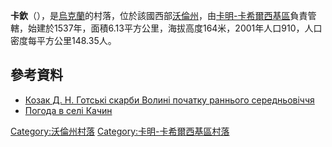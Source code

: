 {{coord|51|29|32|N|24|48|8|E|scale:30000|display=title}}

'''卡欽'''（{{lang-uk|Качин}}），是[[烏克蘭|烏克蘭]]的村落，位於該國西部[[沃倫州|沃倫州]]，由[[卡明-卡希爾西基區|卡明-卡希爾西基區]]負責管轄，始建於1537年，面積6.13平方公里，海拔高度164米，2001年人口910，人口密度每平方公里148.35人。

==參考資料==
* [http://vf-ndc-oasu.ucoz.ru/publ/kozak_d_n_gotski_skarbi_volini_pochatku_rannogo_serednovichchja/20-1-0-192 Козак Д. Н. Готські скарби Волині початку раннього середньовіччя]{{Wayback|url=http://vf-ndc-oasu.ucoz.ru/publ/kozak_d_n_gotski_skarbi_volini_pochatku_rannogo_serednovichchja/20-1-0-192 |date=20170312232745 }}
* [http://weather.in.ua/ua/volynskaja/10323 Погода в селі Качин]{{Wayback|url=http://weather.in.ua/ua/volynskaja/10323 |date=20160305081016 }}

[[Category:沃倫州村落|Category:沃倫州村落]]
[[Category:卡明-卡希爾西基區村落|Category:卡明-卡希爾西基區村落]]


{{Volyn-geo-stub}}